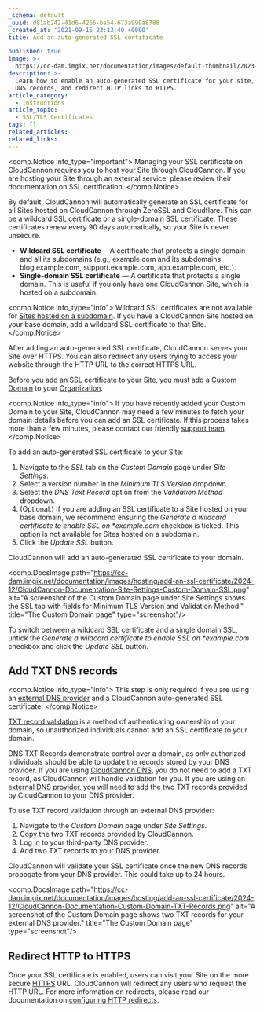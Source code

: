 ```yaml
---
_schema: default
_uuid: d81ab242-41d6-4266-ba54-673a999a8788
_created_at: '2021-09-15 23:13:40 +0000'
title: Add an auto-generated SSL certificate

published: true
image: >-
  https://cc-dam.imgix.net/documentation/images/default-thumbnail/2023-Q4/CloudCannon-Documentation-Thumbnail.png
description: >-
  Learn how to enable an auto-generated SSL certificate for your site, update
  DNS records, and redirect HTTP links to HTTPS.
article_category:
  - Instructions
article_topic:
  - SSL/TLS Certificates
tags: []
related_articles:
related_links:
---
```

<comp.Notice info_type="important">
  Managing your SSL certificate on CloudCannon requires you to host your Site through CloudCannon. If you are hosting your Site through an external service, please review their documentation on SSL certification.
</comp.Notice>

By default, CloudCannon will automatically generate an SSL certificate for all Sites hosted on CloudCannon through ZeroSSL and Cloudflare. This can be a wildcard SSL certificate or a single-domain SSL certificate. These certificates renew every 90 days automatically, so your Site is never unsecure.

* **Wildcard SSL certificate**— A certificate that protects a single domain and all its subdomains (e.g., example.com and its subdomains blog.example.com, support.example.com, app.example.com, etc.).
* **Single-domain SSL certificate** — A certificate that protects a single domain. This is useful if you only have one CloudCannon Site, which is hosted on a subdomain.

<comp.Notice info_type="info">
  Wildcard SSL certificates are not available for [Sites hosted on a subdomain](/documentation/articles/add-a-custom-domain-to-your-site/). If you have a CloudCannon Site hosted on your base domain, add a wildcard SSL certificate to that Site.
</comp.Notice>

After adding an auto-generated SSL certificate, CloudCannon serves your Site over HTTPS. You can also redirect any users trying to access your website through the HTTP URL to the correct HTTPS URL.

Before you add an SSL certificate to your Site, you must [add a Custom Domain](/documentation/articles/add-a-custom-domain-to-your-site/) to your [Organization](/documentation/articles/what-is-an-organization/).

<comp.Notice info_type="info">
  If you have recently added your Custom Domain to your Site, CloudCannon may need a few minutes to fetch your domain details before you can add an SSL certificate. If this process takes more than a few minutes, please contact our friendly [support team](/support/).
</comp.Notice>

To add an auto-generated SSL certificate to your Site:

1. Navigate to the *SSL* tab on the *Custom Domain* page under *Site Settings*.
2. Select a version number in the *Minimum TLS Version* dropdown.
3. Select the *DNS Text Record* option from the *Validation Method* dropdown.
4. (Optional.) If you are adding an SSL certificate to a Site hosted on your base domain, we recommend ensuring the *Generate a wildcard certificate to enable SSL on \*example.com* checkbox is ticked. This option is not available for Sites hosted on a subdomain.
5. Click the *Update SSL* button.

CloudCannon will add an auto-generated SSL certificate to your domain.

<comp.DocsImage path="https://cc-dam.imgix.net/documentation/images/hosting/add-an-ssl-certificate/2024-12/CloudCannon-Documentation-Site-Settings-Custom-Domain-SSL.png" alt="A screenshot of the Custom Domain page under Site Settings shows the SSL tab with fields for Minimum TLS Version and Validation Method." title="The Custom Domain page" type="screenshot"/>

To switch between a wildcard SSL certificate and a single domain SSL, untick the *Generate a wildcard certificate to enable SSL on \*example.com* checkbox and click the *Update SSL* button.

## Add TXT DNS records

<comp.Notice info_type="info">
  This step is only required if you are using an [external DNS provider](/documentation/articles/configure-external-dns/) and a CloudCannon auto-generated SSL certificate.
</comp.Notice>

[TXT record validation](/documentation/articles/what-is-an-ssl-certificate/#validation-method) is a method of authenticating ownership of your domain, so unauthorized individuals cannot add an SSL certificate to your domain.

DNS TXT Records demonstrate control over a domain, as only authorized individuals should be able to update the records stored by your DNS provider. If you are using [CloudCannon DNS](/documentation/articles/configure-cloudcannon-dns/), you do not need to add a TXT record, as CloudCannon will handle validation for you. If you are using an [external DNS provider](/documentation/articles/configure-external-dns/), you will need to add the two TXT records provided by CloudCannon to your DNS provider.

To use TXT record validation through an external DNS provider:

1. Navigate to the *Custom Domain* page under *Site Settings*.
2. Copy the two TXT records provided by CloudCannon.
3. Log in to your third-party DNS provider.
4. Add two TXT records to your DNS provider.

CloudCannon will validate your SSL certificate once the new DNS records propogate from your DNS provider. This could take up to 24 hours.

<comp.DocsImage path="https://cc-dam.imgix.net/documentation/images/hosting/add-an-ssl-certificate/2024-12/CloudCannon-Documentation-Custom-Domain-TXT-Records.png" alt="A screenshot of the Custom Domain page shows two TXT records for your external DNS provider." title="The Custom Domain page" type="screenshot"/>

## Redirect HTTP to HTTPS

Once your SSL certificate is enabled, users can visit your Site on the more secure [HTTPS](/documentation/articles/what-is-an-ssl-certificate/#http-vs-https) URL. CloudCannon will redirect any users who request the HTTP URL. For more information on redirects, please read our documentation on [configuring HTTP redirects](/documentation/articles/configure-http-redirects/).